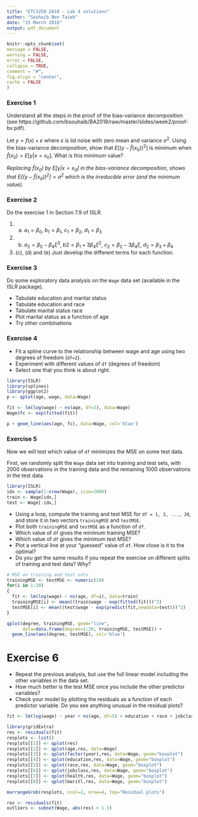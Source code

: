 ```yaml
---
title: "ETC3250 2018 - Lab 4 solutions"
author: "Souhaib Ben Taieb"
date: "15 March 2018"
output: pdf_document
---
```

  
  ```r
knitr::opts_chunk$set(
  message = FALSE,
  warning = FALSE,
  error = FALSE, 
  collapse = TRUE,
  comment = "#",
  fig.align = "center",
  cache = FALSE
)
```

### Exercise 1

Understand all the steps in the proof of the bias-variance decomposition (see https://github.com/bsouhaib/BA2018/raw/master/slides/week2/proof-bv.pdf).

Let $y = f(x) + \varepsilon$ where $\varepsilon$ is iid noise with zero mean and variance $\sigma^2$. Using the bias-variance decomposition, show that $E[(y - \hat f(x_0))^2]$ is minimum when $\hat f(x_0) = E[y | x = x_0]$.  What is this minimum value?

*Replacing $\hat f(x_0)$ by $E[y | x = x_0]$ in the bias-variance decomposition, shows that  $E[(y - \hat f(x_0))^2] = \sigma^2$ which is the irreducible error (and the minimum value).*

### Exercise 2

Do the exercise 1 in Section 7.9 of ISLR.

1. (a) $a_1 = \beta_0$, $b_1 = \beta_1$, $c_1 = \beta_2$, $d_1 = \beta_3$
2. (b) $a_2=\beta_0 - \beta_4 \xi^3$, $b2 = \beta_1 + 3 \beta_4 \xi^2$, $c_2 = \beta_2 - 3 \beta_4\xi$, $d_2 = \beta_3 + \beta_4$
3. (c), (d) and (e) Just develop the different terms for each function.

### Exercise 3

Do some exploratory data analysis on the `Wage` data set (available in the ISLR package).

- Tabulate education and marital status
- Tabulate education and race
- Tabulate marital status race
- Plot marital status as a function of age
- Try other combinations

### Exercise 4

- Fit a spline curve to the relationship between wage and age using two degrees of freedom (`df=2`).
- Experiment with different values of `df` (degrees of freedom) 
- Select one that you think is about right.

```r
library(ISLR)
library(splines)
library(ggplot2)
p <- qplot(age, wage, data=Wage)

fit <- lm(log(wage) ~ ns(age, df=2), data=Wage)
Wage$fc <- exp(fitted(fit))

p + geom_line(aes(age, fc), data=Wage, col='blue')
```


### Exercise 5

Now we will test which value of `df` minimizes the MSE on some test data. 

First, we randomly split the `Wage` data set into training and test sets, with 2000 observations in the training data and the remaining 1000 observations in the test data.

```r
library(ISLR)
idx <- sample(1:nrow(Wage), size=2000)
train <- Wage[idx,]
test <- Wage[-idx,]
```

- Using a loop, compute the training and test MSE for `df = 1, 2, ..., 20`, and store it in two vectors `trainingMSE` and `testMSE`.
- Plot both `trainingMSE` and `testMSE` as a function of `df`.
- Which value of `df` gives the minimum training MSE?
- Which value of `df` gives the minimum test MSE?
- Plot a vertical line at your "guessed" value of `df`. How close is it to the optimal?
- Do you get the same results if you repeat the exercise on different splits of training and test data? Why?

```r
# MSE on training and test sets
trainingMSE <- testMSE <- numeric(20)
for(i in 1:20)
{
  fit <- lm(log(wage) ~ ns(age, df=i), data=train)
  trainingMSE[i] <- mean((train$wage - exp(fitted(fit)))^2)
  testMSE[i] <- mean((test$wage - exp(predict(fit,newdata=test)))^2)
}

qplot(degree, trainingMSE, geom="line",
      data=data.frame(degree=1:20, trainingMSE, testMSE)) +
  geom_line(aes(degree, testMSE), col='blue')

```


# Exercise 6
  
- Repeat the previous analysis, but use the full linear model including the other variables in the data set.
- How much better is the test MSE once you include the other predictor variables?
- Check your model by plotting the residuals as a function of each predictor variable. Do you see anything unusual in the residual plots?

```r
fit <- lm(log(wage) ~ year + ns(age, df=5) + education + race + jobclass + health + maritl, data=Wage)
```

```r
library(gridExtra)
res <- residuals(fit)
resplots <- list()
resplots[[1]] <- qplot(res)
resplots[[2]] <- qplot(age,res, data=Wage)
resplots[[3]] <- qplot(factor(year),res, data=Wage, geom="boxplot")
resplots[[4]] <- qplot(education,res, data=Wage, geom="boxplot")
resplots[[5]] <- qplot(race,res, data=Wage, geom="boxplot")
resplots[[6]] <- qplot(jobclass,res, data=Wage, geom="boxplot")
resplots[[7]] <- qplot(health,res, data=Wage, geom="boxplot")
resplots[[8]] <- qplot(maritl,res, data=Wage, geom="boxplot")

marrangeGrob(resplots, ncol=2, nrow=4, top="Residual plots")
```

```r
res <- residuals(fit)
outliers <- subset(Wage, abs(res) > 1.5)
```
  